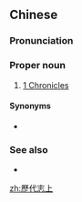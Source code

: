 {{also|历代志上}}
==Chinese==
{{zh-forms|s=历代志上|type=31}}

===Pronunciation===
{{zh-pron
|m=Lìdàizhì Shàng
|c=lik6 doi6 zi3 soeng6
|h=pfs=Li̍t-thoi-chṳ Song
|mn=Le̍k-tāi-chì Siōng
|cat=pn
}}

===Proper noun===
{{zh-proper noun}}

# [[1 Chronicles]]

====Synonyms====
* {{qualifier|Catholic}} {{zh-l|編年紀上}}

===See also===
* {{zh-l|歷代志下}}

{{zh-cat|Books of the Bible}}

[[zh:歷代志上]]